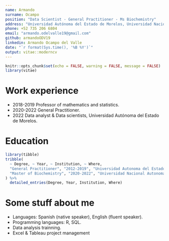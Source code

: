 ```yaml
---
name: Armando
surname: Ocampo
position: "Data Scientist - General Practitioner - Ms Biochemistry"
address: "Universidad Autónoma del Estado de Morelos, Universidad Nacional Autónoma de México"
phone: +52 735 206 6804
email: "armando.odelvalle19@gmail.com"
github: armandoODV19
linkedin: Armando Ocampo del Valle
date: "`r format(Sys.time(), '%B %Y')`"
output: vitae::moderncv
---
```


```r
knitr::opts_chunk$set(echo = FALSE, warning = FALSE, message = FALSE)
library(vitae)
```

# Work experience

 * 2018-2019 Professor of mathematics and statistics.
 * 2020-2022 General Practitioner.
 * 2022 Data analyst & Data scientists, Universidad Autónoma del Estado de Morelos.

# Education

```r
library(tibble)
tribble(
  ~ Degree, ~ Year, ~ Institution, ~ Where,
  "General Practitioner", "2012-2019", "Universidad Autonoma del Estado de Morelos", "Morelos, Mexico",
  "Master of Biochemistry", "2020-2022", "Universidad Nacional Autonoma de Mexico", "Morelos, Mexico"
) %>% 
  detailed_entries(Degree, Year, Institution, Where)
```


# Some stuff about me

 * Languages: Spanish (native speaker), English (fluent speaker).
 * Programming languages: R, SQL.
 * Data analysis trainning.
 * Excel & Tableau project management
